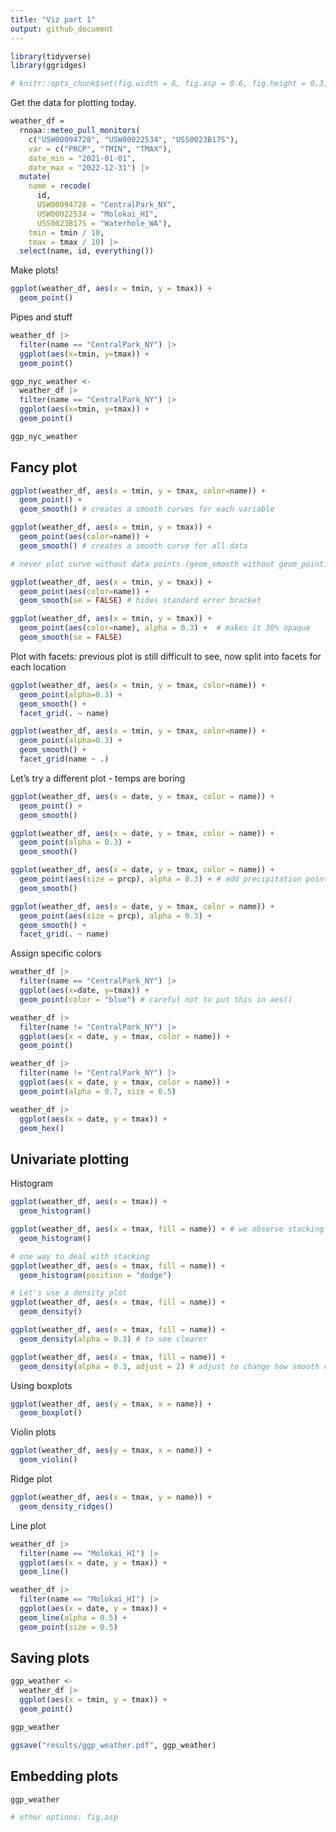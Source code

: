 ```yaml
---
title: "Viz part 1"
output: github_document
---
```


```r
library(tidyverse)
library(ggridges)

# knitr::opts_chunk$set(fig.width = 6, fig.asp = 0.6, fig.height = 0.3)
```

Get the data for plotting today.

```r
weather_df = 
  rnoaa::meteo_pull_monitors(
    c("USW00094728", "USW00022534", "USS0023B17S"),
    var = c("PRCP", "TMIN", "TMAX"), 
    date_min = "2021-01-01",
    date_max = "2022-12-31") |>
  mutate(
    name = recode(
      id, 
      USW00094728 = "CentralPark_NY", 
      USW00022534 = "Molokai_HI",
      USS0023B17S = "Waterhole_WA"),
    tmin = tmin / 10,
    tmax = tmax / 10) |>
  select(name, id, everything())
```

Make plots!

```r
ggplot(weather_df, aes(x = tmin, y = tmax)) +
  geom_point()
```

Pipes and stuff

```r
weather_df |> 
  filter(name == "CentralPark_NY") |> 
  ggplot(aes(x=tmin, y=tmax)) +
  geom_point()

ggp_nyc_weather <- 
  weather_df |> 
  filter(name == "CentralPark_NY") |> 
  ggplot(aes(x=tmin, y=tmax)) +
  geom_point()

ggp_nyc_weather
```

## Fancy plot

```r
ggplot(weather_df, aes(x = tmin, y = tmax, color=name)) +
  geom_point() + 
  geom_smooth() # creates a smooth curves for each variable

ggplot(weather_df, aes(x = tmin, y = tmax)) +
  geom_point(aes(color=name)) + 
  geom_smooth() # creates a smooth curve for all data

# never plot curve without data points (geom_smooth without geom_point)

ggplot(weather_df, aes(x = tmin, y = tmax)) +
  geom_point(aes(color=name)) + 
  geom_smooth(se = FALSE) # hides standard error bracket

ggplot(weather_df, aes(x = tmin, y = tmax)) +
  geom_point(aes(color=name), alpha = 0.3) +  # makes it 30% opaque
  geom_smooth(se = FALSE) 
```

Plot with facets: previous plot is still difficult to see, now split into facets for each location

```r
ggplot(weather_df, aes(x = tmin, y = tmax, color=name)) +
  geom_point(alpha=0.3) + 
  geom_smooth() +
  facet_grid(. ~ name)

ggplot(weather_df, aes(x = tmin, y = tmax, color=name)) +
  geom_point(alpha=0.3) + 
  geom_smooth() +
  facet_grid(name ~ .)
```

Let's try a different plot - temps are boring

```r
ggplot(weather_df, aes(x = date, y = tmax, color = name)) +
  geom_point() +
  geom_smooth()

ggplot(weather_df, aes(x = date, y = tmax, color = name)) +
  geom_point(alpha = 0.3) +
  geom_smooth()

ggplot(weather_df, aes(x = date, y = tmax, color = name)) +
  geom_point(aes(size = prcp), alpha = 0.3) + # add precipitation points (size)
  geom_smooth()

ggplot(weather_df, aes(x = date, y = tmax, color = name)) +
  geom_point(aes(size = prcp), alpha = 0.3) +
  geom_smooth() +
  facet_grid(. ~ name)
```

Assign specific colors

```r
weather_df |> 
  filter(name == "CentralPark_NY") |> 
  ggplot(aes(x=date, y=tmax)) +
  geom_point(color = "blue") # careful not to put this in aes()

weather_df |> 
  filter(name != "CentralPark_NY") |> 
  ggplot(aes(x = date, y = tmax, color = name)) +
  geom_point()

weather_df |> 
  filter(name != "CentralPark_NY") |> 
  ggplot(aes(x = date, y = tmax, color = name)) +
  geom_point(alpha = 0.7, size = 0.5)
```

```r
weather_df |>  
  ggplot(aes(x = date, y = tmax)) +
  geom_hex()
```
## Univariate plotting

Histogram

```r
ggplot(weather_df, aes(x = tmax)) +
  geom_histogram()

ggplot(weather_df, aes(x = tmax, fill = name)) + # we observe stacking
  geom_histogram()

# one way to deal with stacking
ggplot(weather_df, aes(x = tmax, fill = name)) +
  geom_histogram(position = "dodge")

# Let's use a density plot
ggplot(weather_df, aes(x = tmax, fill = name)) +
  geom_density()

ggplot(weather_df, aes(x = tmax, fill = name)) +
  geom_density(alpha = 0.3) # to see clearer

ggplot(weather_df, aes(x = tmax, fill = name)) +
  geom_density(alpha = 0.3, adjust = 2) # adjust to change how smooth curves are
```

Using boxplots

```r
ggplot(weather_df, aes(y = tmax, x = name)) +
  geom_boxplot()
```

Violin plots

```r
ggplot(weather_df, aes(y = tmax, x = name)) +
  geom_violin()
```

Ridge plot

```r
ggplot(weather_df, aes(x = tmax, y = name)) +
  geom_density_ridges()
```

Line plot

```r
weather_df |> 
  filter(name == "Molokai_HI") |> 
  ggplot(aes(x = date, y = tmax)) +
  geom_line() 

weather_df |> 
  filter(name == "Molokai_HI") |> 
  ggplot(aes(x = date, y = tmax)) +
  geom_line(alpha = 0.5) + 
  geom_point(size = 0.5)
```

## Saving plots

```r
ggp_weather <-
  weather_df |> 
  ggplot(aes(x = tmin, y = tmax)) +
  geom_point()

ggp_weather

ggsave("results/ggp_weather.pdf", ggp_weather)
```

## Embedding plots

```r
ggp_weather

# other options: fig.asp
```







